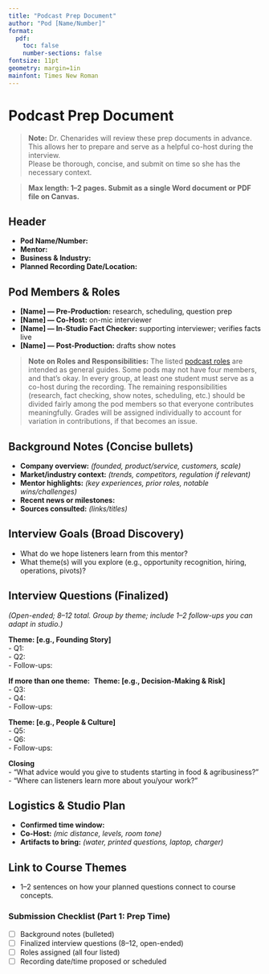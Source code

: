 ```yaml
---
title: "Podcast Prep Document"
author: "Pod [Name/Number]"
format: 
  pdf:
    toc: false
    number-sections: false
fontsize: 11pt
geometry: margin=1in
mainfont: Times New Roman
---
```


# Podcast Prep Document

> **Note:** Dr. Chenarides will review these prep documents in advance.  
> This allows her to prepare and serve as a helpful co-host during the interview.  
> Please be thorough, concise, and submit on time so she has the necessary context.

> **Max length: 1–2 pages. Submit as a single Word document or PDF file on Canvas.**

## Header
- **Pod Name/Number:**  
- **Mentor:**  
- **Business & Industry:**  
- **Planned Recording Date/Location:**  

## Pod Members & Roles
- **[Name] — Pre-Production:** research, scheduling, question prep  
- **[Name] — Co-Host:** on-mic interviewer  
- **[Name] — In-Studio Fact Checker:** supporting interviewer; verifies facts live  
- **[Name] — Post-Production:** drafts show notes

> **Note on Roles and Responsibilities:**
> The listed [podcast roles](https://laurenchenarides.github.io/csu-arec-224/podcast/podcast-instructions.html#roles-within-your-pod) are intended as general guides. Some pods may not have four members, and that’s okay. In every group, at least one student must serve as a co-host during the recording. The remaining responsibilities (research, fact checking, show notes, scheduling, etc.) should be divided fairly among the pod members so that everyone contributes meaningfully. Grades will be assigned individually to account for variation in contributions, if that becomes an issue.

## Background Notes (Concise bullets)
- **Company overview:** *(founded, product/service, customers, scale)*  
- **Market/industry context:** *(trends, competitors, regulation if relevant)*  
- **Mentor highlights:** *(key experiences, prior roles, notable wins/challenges)*  
- **Recent news or milestones:**  
- **Sources consulted:** *(links/titles)*

## Interview Goals (Broad Discovery)
- What do we hope listeners learn from this mentor?
- What theme(s) will you explore (e.g., opportunity recognition, hiring, operations, pivots)?

## Interview Questions (Finalized)
*(Open-ended; 8–12 total. Group by theme; include 1–2 follow-ups you can adapt in studio.)*

**Theme: [e.g., Founding Story]**\
- Q1:\
- Q2:\
- Follow-ups:\

**If more than one theme:**\ 
**Theme: [e.g., Decision-Making & Risk]**\
- Q3:\
- Q4:\
- Follow-ups:\

**Theme: [e.g., People & Culture]**\
- Q5:\
- Q6:\
- Follow-ups:\

**Closing**\
- “What advice would you give to students starting in food & agribusiness?”\
- “Where can listeners learn more about you/your work?”

## Logistics & Studio Plan
- **Confirmed time window:**  
- **Co-Host:** *(mic distance, levels, room tone)*
- **Artifacts to bring:** *(water, printed questions, laptop, charger)*  

## Link to Course Themes
- 1–2 sentences on how your planned questions connect to course concepts.


### Submission Checklist (Part 1: Prep Time)
- [ ] Background notes (bulleted)
- [ ] Finalized interview questions (8–12, open-ended)
- [ ] Roles assigned (all four listed)
- [ ] Recording date/time proposed or scheduled
